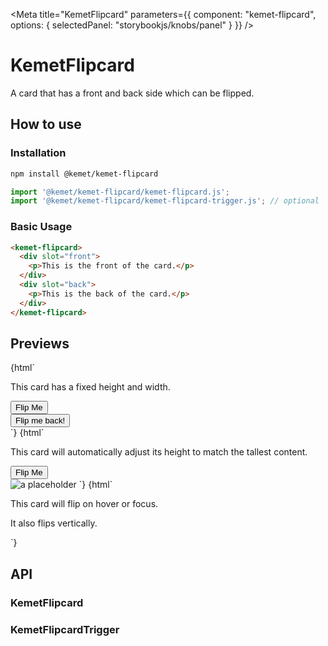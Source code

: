 

<Meta
  title="KemetFlipcard"
  parameters={{
    component: "kemet-flipcard",
    options: { selectedPanel: "storybookjs/knobs/panel" }
  }}
/>

# KemetFlipcard

A card that has a front and back side which can be flipped.


## How to use

### Installation

```bash
npm install @kemet/kemet-flipcard
```

```js
import '@kemet/kemet-flipcard/kemet-flipcard.js';
import '@kemet/kemet-flipcard/kemet-flipcard-trigger.js'; // optional
```

### Basic Usage
```html
<kemet-flipcard>
  <div slot="front">
    <p>This is the front of the card.</p>
  </div>
  <div slot="back">
    <p>This is the back of the card.</p>
  </div>
</kemet-flipcard>
```


## Previews

<Preview withToolbar>
  <Story name="Fixed Dimensions">
    {html`
      <kemet-flipcard style="width:320px; height:240px;">
        <div slot="front">
          <p>This card has a fixed height and width.</p>
          <kemet-flipcard-trigger>
            <button>Flip Me</button>
          </kemet-flipcard-trigger>
        </div>
        <div slot="back">
          <kemet-flipcard-trigger>
            <button>Flip me back!</button>
          </kemet-flipcard-trigger>
        </div>
      </kemet-flipcard>
    `}
  </Story>
</Preview>

<Preview withToolbar>
  <Story name="Measured Height">
    {html`
      <style>
        img {
          max-width: 100%;
        }
      </style>
      <kemet-flipcard measure>
        <div slot="front">
          <p>This card will automatically adjust its height to match the tallest content.</p>
          <kemet-flipcard-trigger>
            <button>Flip Me</button>
          </kemet-flipcard-trigger>
        </div>
        <kemet-flipcard-trigger slot="back">
          <img src="https://placehold.it/1920x1080" alt="a placeholder" />
        </kemet-flipcard-trigger>
      </kemet-flipcard>
    `}
  </Story>
</Preview>

<Preview withToolbar>
  <Story name="Flip On Hover">
    {html`
      <kemet-flipcard measure flip-on-hover axis="vertical">
        <div slot="front">
          <p>This card will flip on hover or focus.</p>
        </div>
        <div slot="back">
          <p>It also flips vertically.</p>
        </div>
      </kemet-flipcard>
    `}
  </Story>
</Preview>

## API

### KemetFlipcard
<Props of="kemet-flipcard" />

### KemetFlipcardTrigger
<Props of="kemet-flipcard-trigger" />
